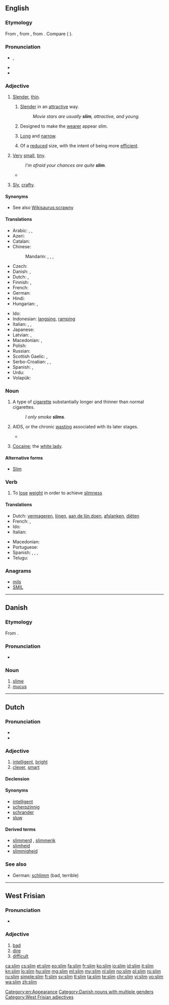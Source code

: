 {{also|slím}}
==English==

===Etymology===
From {{etyl|nl|en}} {{term|slim||bad, sly, clever|lang=nl}}, from {{etyl|dum|en}} {{term|slim||bad, crooked|lang=dum}}, from {{etyl|gem-pro|en}} {{term/t|gem-pro|*slimbaz||oblique, crooked}}. Compare {{etyl|gmh|-}} {{term|slimp||slanting, awry|lang=gmh}} ({{etyl|de|-}} {{term|schlimm||bad|lang=de}}).

===Pronunciation===
* {{IPA|/slɪm/}}, {{X-SAMPA|/"slIm/}}
* {{audio|en-us-slim.ogg|Audio (US)}}
* {{rhymes|ɪm}}

===Adjective===
{{en-adj|slimmer}}

# [[slender|Slender]], [[thin]].
## {{context|of a person or a person's build|lang=en}} [[slender|Slender]] in an [[attractive]] way.
##: ''Movie stars are usually '''slim''', attractive, and young.''
## {{context|by extension|of clothing|lang=en}} Designed to make the [[wearer]] appear slim.
## {{context|of an object|lang=en}} [[long|Long]] and [[narrow]].
## {{context|of a workforce|lang=en}} Of a [[reduced]] size, with the intent of being more [[efficient]].
# {{context|of something abstract like a chance or margin|lang=en}} [[very|Very]] [[small]], [[tiny]].
#: ''I'm afraid your chances are quite '''slim'''.''
#* {{quote-news
|year=2011
|date=January 15
|author=Saj Chowdhury
|title=Man City 4 - 3 Wolves
|work=BBC
|url=http://news.bbc.co.uk/sport2/hi/football/eng_prem/9357962.stm
|page=
|passage=Wolves' debatable third in the last 10 minutes, with the ball only crossing the line by the '''slimmest''' of margins if at all, ensured a cracking finale, although City would have been left aggrieved had they let the win slip. }}
# {{context|South Africa|lang=en}} [[sly|Sly]], [[crafty]].

====Synonyms====
* See also [[Wikisaurus:scrawny]]

====Translations====
{{trans-top|slender}}
* Arabic: {{t|ar|نحيل|tr=naḥīl|sc=Arab}}, {{t|ar|نحيف|tr=naḥīf|sc=Arab}}, {{t|ar|أهيف|tr=ʾahīf|sc=Arab}}
* Azeri: {{t|az|incə}}
* Catalan: {{t+|ca|prim}}
* Chinese:
*: Mandarin: {{t|cmn|苗條|sc=Hani}}, {{t+|cmn|苗条|tr=miáotiáo|sc=Hani}}, {{t|cmn|纖細|sc=Hani}}, {{t+|cmn|纤细|tr=xiānxì|sc=Hani}}
* Czech: {{t+|cs|štíhlý|m}}
* Danish: {{t|da|slank}}, {{t|da|tynd}}
* Dutch: {{t+|nl|slank}}, {{t+|nl|dun}}
* Finnish: {{t+|fi|hoikka}}, {{t+|fi|laiha}}
* French: {{t+|fr|mince}}
* German: {{t+|de|schlank}}
* Hindi: {{t+|hi|पतला|tr=patlā}}
* Hungarian: {{t+|hu|karcsú}}, {{t+|hu|vékony}}
{{trans-mid}}
* Ido: {{t+|io|dina}}
* Indonesian: [[langsing]], [[ramping]]
* Italian: {{t+|it|snello}}, {{t+|it|magro}}, {{t|it|affusolato}}
* Japanese: {{t|ja|ほっそり|tr=hossori-shita|alt=ほっそりした|sc=Jpan}}
* Latvian: {{t|lv|slaids}}, {{t|lv|tievs}}
* Macedonian: {{t|mk|слаб|m|tr=slab}},  {{t|mk|тенок|m|tr=ténok}}
* Polish: {{t+|pl|szczupły|m}}
* Russian: {{t+|ru|стройный|tr=strójnyj}}
* Scottish Gaelic: {{t|gd|caol}},  {{t|gd|seang}}
* Serbo-Croatian: {{t|sh|vitak}}, {{t|sh|mršav}}, {{t|sh|mršav}}
* Spanish: {{t+|es|flaco}}, {{t+|es|delgado}}
* Urdu: {{t|ur|پتلا|tr=patlā|sc=ur-Arab}}
* Volapük: {{t+|vo|lunedik}}
{{trans-bottom}}

===Noun===
{{en-noun}}

# A type of [[cigarette]] substantially longer and thinner than normal cigarettes.
#: ''I only smoke '''slims'''.''
# {{context|East Africa|lang=en}} AIDS, or the chronic [[wasting]] associated with its later stages.
#* {{quote-book|2003|Charled F. Gilks|editors=David A. Warrell et al.|chapter=HIV in the Developing World|Oxford Textbook of Medicine|edition=4th ed.|volume=Volume 1|url=http://books.google.com/books?id=o35zXS3B_TUC|isbn=0198570147|page=446
|passage=As in the West, only about 50 per cent of patients with '''slim''' fully investigated will have a putative pathogen identified.}}
# {{context|slang|uncountable|lang=en}} [[cocaine|Cocaine]]; the [[white lady]].

====Alternative forms====
* {{sense|AIDS}} [[Slim]]

===Verb===
{{en-verb|slims|slimming|slimmed|slimmed}}

# To [[lose]] [[weight]] in order to achieve [[slimness]]

====Translations====
{{trans-top|lose weight}}
* Dutch: [[vermageren]], [[lijnen]], [[aan de lijn doen]], [[afslanken]], [[diëten]]
* French: {{t+|fr|maigrir}}, {{t+|fr|mincir}}
* Ido: {{t+|io|dineskar}}
* Italian: {{t+|it|dimagrire}}
{{trans-mid}}
* Macedonian: {{t|mk|слабее|tr=slábee}}
* Portuguese: {{t+|pt|emagrecer}}
* Spanish: {{t|es|adelgazarse}},  {{t|es|enflaquecer}},  {{t|es|enflaquecerse}},  {{t+|es|enflacar}}
* Telugu: {{t|te|సన్నబడు|tr=sannabadu|sc=Telu}}
{{trans-bottom}}

===Anagrams===
* [[mils#English|mils]]
* [[SMIL#English|SMIL]]

[[Category:en:Appearance]]

----

==Danish==

===Etymology===
From {{etyl|non|da}} {{term|slím||slime|lang=non}}.

===Pronunciation===
* {{IPA|/sliːm/|[sliːˀm]|lang=da}}

===Noun===
{{head|da|noun|g=c|g2=n|singular definite|slimen|or|slimet|uncountable}}

# [[slime]]
# [[mucus]]

[[Category:Danish nouns with multiple genders]]

----

==Dutch==

===Pronunciation===
* {{rhymes|ɪm|lang=nl}}
* {{audio|Nl-slim.ogg|audio}}

===Adjective===
{{nl-adj|slimmer}}

# [[intelligent]], [[bright]]
# [[clever]], [[smart]]

====Declension====
{{nl-decl-adj|slimme}}

====Synonyms====
* [[intelligent]]
* [[scherpzinnig]]
* [[schrander]]
* [[sluw]]

====Derived terms====
* [[slimmerd]] {{g|m}}, [[slimmerik]] {{g|m}}
* [[slimheid]]
* [[slimmigheid]]

===See also===
* German: [[schlimm]] (bad, terrible)

----

==West Frisian==

===Pronunciation===

* {{IPA|/slɪm/|lang=fy}}

===Adjective===
{{head|fy|adjective}}

# [[bad]]
# [[dire]]
# [[difficult]]

[[Category:West Frisian adjectives]]

[[ca:slim]]
[[cs:slim]]
[[et:slim]]
[[eo:slim]]
[[fa:slim]]
[[fr:slim]]
[[ko:slim]]
[[io:slim]]
[[id:slim]]
[[it:slim]]
[[kn:slim]]
[[lo:slim]]
[[hu:slim]]
[[mg:slim]]
[[ml:slim]]
[[my:slim]]
[[nl:slim]]
[[no:slim]]
[[pl:slim]]
[[ro:slim]]
[[ru:slim]]
[[simple:slim]]
[[fi:slim]]
[[sv:slim]]
[[tl:slim]]
[[ta:slim]]
[[te:slim]]
[[chr:slim]]
[[vi:slim]]
[[vo:slim]]
[[wa:slim]]
[[zh:slim]]